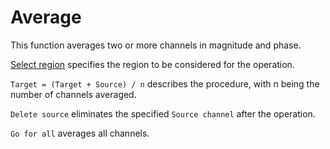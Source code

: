 # Average

This function averages two or more channels in magnitude and phase.

[Select region](/en/help/edit/region-control) specifies the region to be considered for the operation.

``Target = (Target + Source) / n``  describes the procedure, with n being the number of channels averaged.

``Delete source`` eliminates the specified ``Source channel`` after the operation.

``Go for all`` averages all channels.
